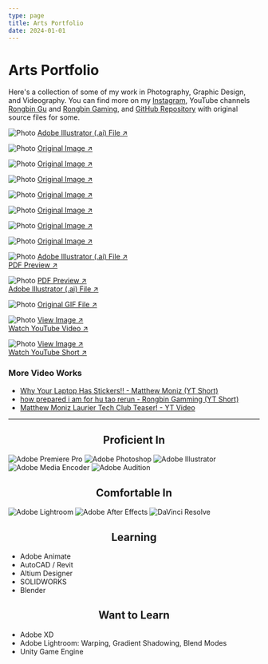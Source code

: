 ```yaml
---
type: page
title: Arts Portfolio
date: 2024-01-01
---
```


# Arts Portfolio

Here's a collection of some of my work in Photography, Graphic Design, and Videography. 
You can find more on my [Instagram](https://www.instagram.com/rongbin99/), YouTube channels [Rongbin Gu](https://www.youtube.com/@rongbin99) and [Rongbin Gaming](https://www.youtube.com/@rongbingaming), and [GitHub Repository](https://github.com/Rongbin99/arts-portfolio) with original source files for some.


<Image
  src="/images/vision-pro-poster-01.jpg"
  alt="Photo"
  width={1125}
  height={750}
  priority
  className="next-image"
/>
[Adobe Illustrator (.ai) File ↗ ](https://github.com/Rongbin99/arts-portfolio/blob/main/Adobe%20Illustrator/vision%20pro/vision-pro-poster.ai)

<Image
  src="/images/photo1.jpg"
  alt="Photo"
  width={1125}
  height={750}
  priority
  className="next-image"
/>
[Original Image ↗ ](https://github.com/Rongbin99/arts-portfolio/blob/main/Photography/IMG_20230921_185030.jpg)

<Image
  src="/images/photo2.jpg"
  alt="Photo"
  width={1125}
  height={750}
  priority
  className="next-image"
/>
[Original Image ↗ ](https://github.com/Rongbin99/arts-portfolio/blob/main/Photography/IMG_20231214_155315_d0d803.jpg)

<Image
  src="/images/photo3.jpg"
  alt="Photo"
  width={1125}
  height={750}
  priority
  className="next-image"
/>
[Original Image ↗ ](https://github.com/Rongbin99/arts-portfolio/blob/main/Photography/IMG_20231114_172841.jpg)

<Image
  src="/images/photo4.jpg"
  alt="Photo"
  width={1125}
  height={750}
  priority
  className="next-image"
/>
[Original Image ↗ ](https://github.com/Rongbin99/arts-portfolio/blob/main/Photography/IMG_20230603_212029.jpg)

<Image
  src="/images/photo5.jpg"
  alt="Photo"
  width={1125}
  height={750}
  priority
  className="next-image"
/>
[Original Image ↗ ](https://github.com/Rongbin99/arts-portfolio/blob/main/Photography/IMG_20231214_161949.jpg)

<Image
  src="/images/photo6.jpg"
  alt="Photo"
  width={1125}
  height={750}
  priority
  className="next-image"
/>
[Original Image ↗ ](https://github.com/Rongbin99/arts-portfolio/blob/main/Photography/IMG_20231007_205813.jpg)

<Image
  src="/images/photo7.jpg"
  alt="Photo"
  width={1125}
  height={750}
  priority
  className="next-image"
/>
[Original Image ↗ ](https://github.com/Rongbin99/arts-portfolio/blob/main/Photography/IMG_20231007_155101.jpg)

<Image
  src="/images/Phone Cover Printout - Default.png"
  alt="Photo"
  width={1125}
  height={750}
  priority
  className="next-image"
/>
[Adobe Illustrator (.ai) File ↗ ](https://github.com/Rongbin99/arts-portfolio/blob/main/Adobe%20Illustrator/phone%20case%20printouts/Phone%20Cover%20Printout%20-%20Default.ai)<br/>
[PDF Preview ↗ ](https://github.com/Rongbin99/arts-portfolio/blob/main/Adobe%20Illustrator/phone%20case%20printouts/Preview/Phone%20Cover%20Printout%20-%20Default.pdf)

<Image
  src="/images/Proof - 291630 - Hard Cover.png"
  alt="Photo"
  width={1125}
  height={750}
  priority
  className="next-image"
/>
[PDF Preview ↗ ](https://github.com/Rongbin99/arts-portfolio/blob/main/Adobe%20Illustrator/laurier_yearbook/Proof%20-%20291630%20-%20Hard%20Cover.pdf)<br/>
[Adobe Illustrator (.ai) File ↗ ](https://github.com/Rongbin99/arts-portfolio/tree/main/Adobe%20Illustrator/laurier_yearbook)

<Image
  src="/images/HuTaoWinkGIF.gif"
  alt="Photo"
  width={1125}
  height={750}
  priority
  className="next-image"
/>
[Original GIF File ↗ ](https://github.com/Rongbin99/arts-portfolio/blob/main/misc/HuTaoWinkGIF.gif)

<Image
  src="/images/T11.jpg"
  alt="Photo"
  width={1125}
  height={750}
  priority
  className="next-image"
/>
[View Image ↗ ](https://github.com/Rongbin99/arts-portfolio/blob/main/Adobe%20Illustrator/T11.jpg)<br/>
[Watch YouTube Video ↗ ](https://youtu.be/kAhpQyrFtl8?si=nV5p_AnesNCV3ehX)

<Image
  src="/images/T16.jpg"
  alt="Photo"
  width={1125}
  height={750}
  priority
  className="next-image"
/>
[View Image ↗ ](https://github.com/Rongbin99/arts-portfolio/blob/main/Adobe%20Illustrator/T16.jpg)<br/>
[Watch YouTube Short ↗ ](https://www.youtube.com/shorts/H31yRtRu3Nk)

### More Video Works

- [Why Your Laptop Has Stickers!! - Matthew Moniz (YT Short)](https://www.youtube.com/shorts/MhUPYyACnJg)
- [how prepared i am for hu tao rerun - Rongbin Gamming (YT Short)](https://www.youtube.com/shorts/nbQIKtAim2M)
- [Matthew Moniz Laurier Tech Club Teaser! - YT Video](https://www.youtube.com/watch?v=JMSOXudNRWU)

---

<h2 align="center">Proficient In</h2>
<p class="flex justify-center flex-wrap">
  <a><Image src="/images/adobe_premiere_pro_macos_bigsur_icon_189485.png" alt="Adobe Premiere Pro" height={50} width={50} priority className="next-image" style={{marginLeft: "10px"}}/></a>
  <a><Image src="/images/adobe_photoshop_macos_bigsur_icon_190436.png" alt="Adobe Photoshop" height={50} width={50} priority className="next-image" style={{marginLeft: "10px"}}/></a>
  <a><Image src="/images/adobe_illustrator_macos_bigsur_icon_190447.png" alt="Adobe Illustrator" height={50} width={50} priority className="next-image" style={{marginLeft: "10px"}}/></a>
  <a><Image src="/images/adobe_media_encoder_macos_bigsur_icon_190437.png" alt="Adobe Media Encoder" height={50} width={50} priority className="next-image" style={{marginLeft: "10px"}}/></a>
  <a><Image src="/images/adobe_audition_macos_bigsur_icon_190460.png" alt="Adobe Audition" height={50} width={50} priority className="next-image" style={{marginLeft: "10px"}}/></a>
</p>

<h2 align="center">Comfortable In</h2>
<p class="flex justify-center flex-wrap">
  <a><Image src="/images/adobe_lightroom_macos_bigsur_icon_190441.png" alt="Adobe Lightroom" height={50} width={50} priority className="next-image" style={{marginLeft: "10px"}}/></a>
  <a><Image src="/images/adobe_after_effects_macos_bigsur_icon_190464.png" alt="Adobe After Effects" height={50} width={50} priority className="next-image" style={{marginLeft: "10px"}}/></a>
  <a><Image src="/images/DaVinci_Resolve_Studio.png" alt="DaVinci Resolve" height={50} width={50} priority className="next-image" style={{marginLeft: "10px"}}/></a>
</p>

<h2 align="center">Learning</h2>

- Adobe Animate
- AutoCAD / Revit
- Altium Designer
- SOLIDWORKS
- Blender

<h2 align="center">Want to Learn</h2>

- Adobe XD
- Adobe Lightroom: Warping, Gradient Shadowing, Blend Modes
- Unity Game Engine
